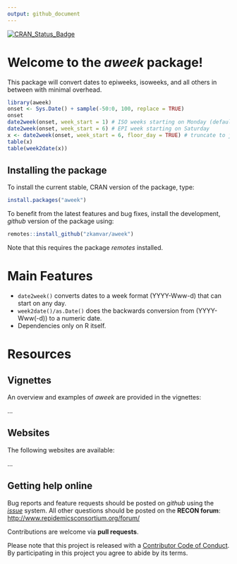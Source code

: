 ```yaml
---
output: github_document
---
```


[![CRAN_Status_Badge](http://www.r-pkg.org/badges/version/aweek)](https://cran.r-project.org/package=aweek)

# Welcome to the *aweek* package!

This package will convert dates to epiweeks, isoweeks, and all others in between
with minimal overhead.

```r

library(aweek)
onset <- Sys.Date() + sample(-50:0, 100, replace = TRUE)
onset
date2week(onset, week_start = 1) # ISO weeks starting on Monday (default)
date2week(onset, week_start = 6) # EPI week starting on Saturday
x <- date2week(onset, week_start = 6, floor_day = TRUE) # truncate to just the weeks
table(x)
table(week2date(x))
```


## Installing the package

To install the current stable, CRAN version of the package, type:

```r
install.packages("aweek")
```

To benefit from the latest features and bug fixes, install the development, *github* version of the package using:

```r
remotes::install_github("zkamvar/aweek")
```

Note that this requires the package *remotes* installed.


# Main Features

 - `date2week()` converts dates to a week format (YYYY-Www-d) that can start on 
   any day. 
 - `week2date()/as.Date()` does the backwards conversion from (YYYY-Www(-d)) to
   a numeric date. 
 - Dependencies only on R itself.


# Resources

## Vignettes

An overview and examples of *aweek* are provided in the vignettes:

...

## Websites

The following websites are available:

...

## Getting help online

Bug reports and feature requests should be posted on *github* using the [*issue*](http://github.com/reconhub/aweek/issues) system. All other questions should be posted on the **RECON forum**: <br>
[http://www.repidemicsconsortium.org/forum/](http://www.repidemicsconsortium.org/forum/)

Contributions are welcome via **pull requests**.

Please note that this project is released with a [Contributor Code of Conduct](CONDUCT.md). By participating in this project you agree to abide by its terms.

